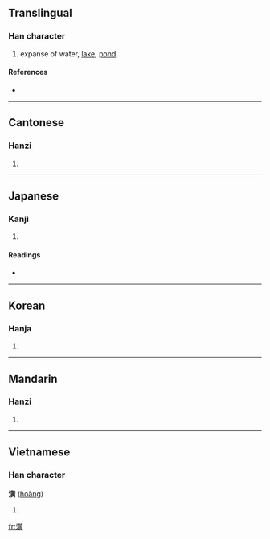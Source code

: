 ==Translingual==

===Han character===
{{Han char|rn=85|rad=水|as=12|sn=15|four=3418<sub>6</sub>|canj=水廿中金 (ETLC)}}

# expanse of water, [[lake]], [[pond]]

====References====
* {{Han ref|kx=0649.200|dkj=18251|dj=1059.130|hdz=31713.080|uh=6F62|ud=28514|bh=E643|bd=58947}}

----

==Cantonese==

===Hanzi===
{{yue-hanzi|jyut=|y=wong4}}

# {{defn|Cantonese}}

----

==Japanese==

===Kanji===
{{ja-kanji|grade=|rs=水12}}

# {{defn|Japanese}}

====Readings====
* {{ja-readings|on=[[こう]] (kō), [[おう]] (ō)|kun=[[いけ]] (ike)}}

----

==Korean==

===Hanja===
{{ko-hanja|hangeul=황|eumhun=|rv=hwang|mr=hwang|y=hwang}}

# {{defn|Korean}}

----

==Mandarin==

===Hanzi===
{{cmn-hanzi|pin=[[huáng]] ([[huang2]])|wg=huang<sup>2</sup>}}

# {{defn|Mandarin}}

----

==Vietnamese==

===Han character===
'''潢''' ([[hoàng]])

# {{defn|Vietnamese}}

[[fr:潢]]